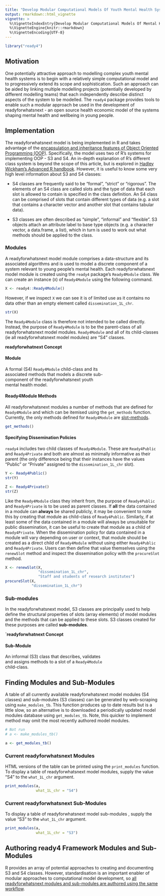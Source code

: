```yaml
---
title: "Develop Modular Computational Models Of Youth Mental Health Systems"
output: rmarkdown::html_vignette
vignette: >
  %\VignetteIndexEntry{Develop Modular Computational Models Of Mental Health Systems}
  %\VignetteEngine{knitr::rmarkdown}
  %\VignetteEncoding{UTF-8}
---
```


```r
library("ready4") 
```

## Motivation
One potentially attractive approach to modelling complex youth mental health systems is to begin with a relatively simple computational model and to progressively extend its scope and sophistication. Such an approach can be aided by linking multiple modelling projects (potentially developed by different modelling teams) that each independently describe distinct aspects of the system to be modelled. The `ready4` package provides tools to enable such a modular approach be used in the development of readyforwhatsnext - an open source health economic model of the systems shaping mental health and wellbeing in young people. 

## Implementation
The readyforwhatsnext model is being implemented in R and takes advantage of the [encapsulation and inheritance features of Object Oriented Programming (OOP)](V_03.html). Specifically, the model uses two of R's systems for implementing OOP - S3 and S4. An in-depth explanation of R's different class system is beyond the scope of this article, but is explored in [Hadley Wickham's Advanced R handbook](https://adv-r.hadley.nz/oo.html). However, it is useful to know some very high level information about S3 and S4 classes:

 - S4 classes are frequently said to be "formal", "strict" or "rigorous". The elements of an S4 class are called slots and the type of data that each slot is allowed to contain is specified in the class definition. An S4 class can be comprised of slots that contain different types of data (e.g. a slot that contains a character vector and another slot that contains tabular data). 
 
 - S3 classes are often described as "simple", "informal" and "flexible". S3 objects attach an attribute label to base type objects (e.g. a character vector, a data.frame, a list), which in turn is used to work out what methods should be applied to the class. 
 
### Modules
A readyforwhatsnext model module comprises a data-structure and its associated algorithms and is used to model a discrete component of a system relevant to young people's mental health. Each readyforwhatsnext model module is created using the `ready4` package's `Ready4Module` class. We can create an instance (`X`) of `Ready4Module` using the following command.

```r
X <- ready4::Ready4Module()
```

However, if we inspect `X` we can see it is of limited use as it contains no data other than an empty element called `dissemination_1L_chr`.

```r
str(X)
```

The `Ready4Module` class is therefore not intended to be called directly. Instead, the  purpose of `Ready4Module` is to be the parent-class of all readyforwhatsnext model modules. `Ready4Module` and all of its child-classes (ie all readyforwhatsnext model modules) are "S4" classes. 

::: {.card .border-primary .mb-3 style="max-width: 20rem;"}

::: {.card-header}
**readyforwhatnext Concept**
:::

::: {.card-body}
::: {.card-title}
#### Module
:::
A formal (S4) `Ready4Module` child-class and its associated methods that models a discrete sub-component of the readyforwhatsnext youth mental health model.
:::
:::

#### Ready4Module Methods
All readyforwhatsnext modules a number of methods that are defined for `Ready4Module` and which can be itemised using the `get_methods` function. Currently, the only methods defined for `Ready4Module` are [slot-methods](V_02.html#slot-generics-and-methods).

```r
get_methods()
```

#### Specifying Dissemination Policies
`ready4` includes two child classes of `Ready4Module`. These are `Ready4Public` and `Ready4Private` and both are almost as minimally informative as their parent (the only difference being that their instances have the values "Public" or "Private" assigned to the `dissemination_1L_chr` slot). 

```r
Y <- Ready4Public()
str(Y)
```

```r
Z <- Ready4Private()
str(Z)
```

Like the `Ready4Module` class they inherit from, the purpose of `Ready4Public` and `Ready4Private` is to be used as parent classes. If **all** the data contained in a module can **always** be shared publicly, it may be convenient to note this by creating that module as child-class of `Ready4Public`. Similarly, if at least some of the data contained in a module will always be unsuitable for public dissemination, it can be useful to create that module as a child of `Ready4Private`. When the dissemination policy for data contained in a module will vary depending on user or context, that module should be created as a direct child of `Ready4Module` without using either `Ready4Public` and `Ready4Private`. Users can then define that value themselves using the `renewSlot` method and inspect the dissemination policy with the `procureSlot` method.

```r
X <- renewSlot(X,
               "dissemination_1L_chr",
               "Staff and students of research institutes")
procureSlot(X,
            "dissemination_1L_chr")
```

### Sub-modules
In the readyforwhatsnext model, S3 classes are principally used to help define the structural properties of slots (array elements) of model modules and the methods that can be applied to these slots. S3 classes created for these purposes are called **sub-modules**.
 
::: {.card .border-primary .mb-3 style="max-width: 20rem;"}

::: {.card-header}
**`readyforwhatnext Concept**
:::

::: {.card-body}
::: {.card-title}
#### Sub-Module
:::
An informal (S3) class that describes, validates and assigns methods to a slot of a `Ready4Module` child-class.
:::
:::


## Finding Modules and Sub-Modules
A table of all currently available readyforwhatsnext model modules (S4 classes) and sub-modules (S3 classes) can be generated by web-scraping using `make_modules_tb`. This function produces up to date results but is a little slow, so an alternative is to downloaded a periodically updated model modules database using `get_modules_tb`. Note, this quicker to implement method may omit the most recently authored model modules.

```r
# Not run
# a <- make_modules_tb()
```
```r
a <- get_modules_tb()
```

### Current readyforwhatsnext Modules
HTML versions of the table can be printed using the `print_modules` function. To display a table of readyforwhatsnext model modules, supply the value "S4" to the `what_1L_chr` argument.

```r
print_modules(a,
              what_1L_chr = "S4")
```

### Current readyforwhatsnext Sub-Modules
To display a table of readyforwhatsnext model sub-modules , supply the value "S3" to the `what_1L_chr` argument.

```r
print_modules(a,
              what_1L_chr = "S3")
```

## Authoring ready4 Framework Modules and Sub-Modules
R provides an array of potential approaches to creating and documenting S3 and S4 classes. However, standardisation is an important enabler of modular approaches to computational model development, so [all readyforwhatsnext modules and sub-modules are authored using the same workflow](https://ready4-dev.github.io/ready4class/articles/V_01.html).

